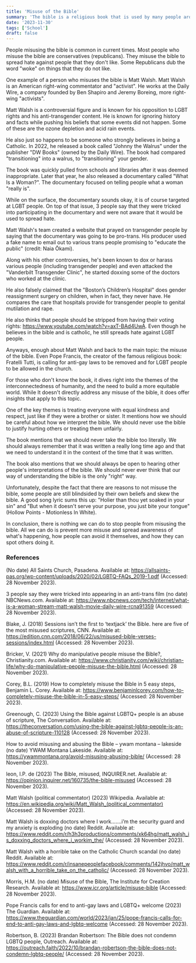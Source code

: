 ```yaml
---
title: 'Misuse of the Bible'
summary: 'The bible is a religious book that is used by many people around the world. It is a book that is meant to be used for good, but some people misuse it. This blog post will talk about the misuse of the bible and how it can be prevented.'
date: '2023-11-30'
tags: ['School']
draft: false
---
```


People misusing the bible is common in current times. Most people who misuse the bible are conservatives (republicans). They misuse the bible to spread hate against people that they don't like. Some Republicans dub the word "woke" on things that they do not like.

One example of a person who misuses the bible is Matt Walsh. Matt Walsh is an American right-wing commentator and "activist". He works at the Daily Wire, a company founded by Ben Shapiro and Jeremy Boreing, more right-wing "activists".

Matt Walsh is a controversial figure and is known for his opposition to LGBT rights and his anti-transgender content. He is known for ignoring history and facts while pushing his beliefs that some events did not happen. Some of these are the ozone depletion and acid rain events.

He also just so happens to be someone who strongly believes in being a Catholic. In 2022, he released a book called "Johnny the Walrus" under the publisher "DW Books" (owned by the Daily Wire). The book had compared "transitioning" into a walrus, to "transitioning" your gender.

The book was quickly pulled from schools and libraries after it was deemed inappropriate. Later that year, he also released a documentary called "What Is a Woman?". The documentary focused on telling people what a woman "really is".

While on the surface, the documentary sounds okay, it is of course targeted at LGBT people. On top of that issue, 3 people say that they were tricked into participating in the documentary and were not aware that it would be used to spread hate.

Matt Walsh's team created a website that prayed on transgender people by saying that the documentary was going to be pro-trans. His producer used a fake name to email out to various trans people promising to "educate the public" (credit: Naia Ōkami).

Along with his other controversies, he's been known to dox or harass various people (including transgender people) and even attacked the "Vanderbilt Transgender Clinic", he started doxxing some of the doctors who worked at the clinic.

He also falsely claimed that the "Boston’s Children’s Hospital" does gender reassignment surgery on children, when in fact, they never have. He compares the care that hospitals provide for transgender people to genital mutilation and rape.

He also thinks that people should be stripped from having their voting rights: https://www.youtube.com/watch?v=axT-BAd4UwA. Even though he believes in the bible and is catholic, he still spreads hate against LGBT people.

Anyways, enough about Matt Walsh and back to the main topic: the misuse of the bible. Even Pope Francis, the creator of the famous religious book: Fratelli Tutti, is calling for anti-gay laws to be removed and for LGBT people to be allowed in the church.

For those who don't know the book, it dives right into the themes of the interconnectedness of humanity, and the need to build a more equitable world. While It doesn't directly address any misuse of the bible, it does offer insights that apply to this topic.

One of the key themes is treating everyone with equal kindness and respect, just like if they were a brother or sister. It mentions how we should be careful about how we interpret the bible. We should never use the bible to justify hurting others or treating them unfairly.

The book mentions that we should never take the bible too literally. We should always remember that it was written a really long time ago and that we need to understand it in the context of the time that it was written.

The book also mentions that we should always be open to hearing other people's interpretations of the bible. We should never ever think that our way of understanding the bible is the only "right" way.

Unfortunately, despite the fact that there are reasons to not misuse the bible, some people are still blindsided by their own beliefs and skew the bible. A good song lyric sums this up: "Holier than thou yet soaked in your sin" and "But when it doesn't serve your purpose, you just bite your tongue" (Hollow Points - Motionless In White).

In conclusion, there is nothing we can do to stop people from misusing the bible. All we can do is prevent more misuse and spread awareness of what's happening, how people can avoid it themselves, and how they can spot others doing it.

### References

(No date) All Saints Church, Pasadena. Available at: https://allsaints-pas.org/wp-content/uploads/2020/02/LGBTQ-FAQs_2019-1.pdf (Accessed: 28 November 2023).

3 people say they were tricked into appearing in an anti-trans film (no date) NBCNews.com. Available at: https://www.nbcnews.com/tech/internet/what-is-a-woman-stream-matt-walsh-movie-daily-wire-rcna91359 (Accessed: 28 November 2023).

Blake, J. (2018) Sessions isn’t the first to ‘textjack’ the Bible. here are five of the most misused scriptures, CNN. Available at: https://edition.cnn.com/2018/06/22/us/misused-bible-verses-sessions/index.html (Accessed: 28 November 2023).

Bricker, V. (2021) Why do manipulative people misuse the Bible?, Christianity.com. Available at: https://www.christianity.com/wiki/christian-life/why-do-manipulative-people-misuse-the-bible.html (Accessed: 28 November 2023).

Corey, B.L. (2019) How to completely misuse the Bible in 5 easy steps, Benjamin L. Corey. Available at: https://www.benjaminlcorey.com/how-to-completely-misuse-the-bible-in-5-easy-steps/ (Accessed: 28 November 2023).

Greenough, C. (2023) Using the Bible against LGBTQ+ people is an abuse of scripture, The Conversation. Available at: https://theconversation.com/using-the-bible-against-lgbtq-people-is-an-abuse-of-scripture-110128 (Accessed: 28 November 2023).

How to avoid misusing and abusing the Bible – ywam montana – lakeside (no date) YWAM Montana Lakeside. Available at: https://ywammontana.org/avoid-misusing-abusing-bible/ (Accessed: 28 November 2023).

leon, I.P. de (2023) The Bible, misused, INQUIRER.net. Available at: https://opinion.inquirer.net/160735/the-bible-misused (Accessed: 28 November 2023).

Matt Walsh (political commentator) (2023) Wikipedia. Available at: https://en.wikipedia.org/wiki/Matt_Walsh_(political_commentator) (Accessed: 28 November 2023).

Matt Walsh is doxxing doctors where I work.......i’m the security guard and my anxiety is exploding (no date) Reddit. Available at: https://www.reddit.com/r/h3h3productions/comments/xk64hg/matt_walsh_is_doxxing_doctors_where_i_workim_the/ (Accessed: 28 November 2023).

Matt Walsh with a horrible take on the Catholic Church scandal (no date) Reddit. Available at: https://www.reddit.com/r/insanepeoplefacebook/comments/142jhvo/matt_walsh_with_a_horrible_take_on_the_catholic/ (Accessed: 28 November 2023).

Morris, H.M. (no date) Misuse of the Bible, The Institute for Creation Research. Available at: https://www.icr.org/article/misuse-bible (Accessed: 28 November 2023).

Pope Francis calls for end to anti-gay laws and LGBTQ+ welcome (2023) The Guardian. Available at: https://www.theguardian.com/world/2023/jan/25/pope-francis-calls-for-end-to-anti-gay-laws-and-lgbtq-welcome (Accessed: 28 November 2023).

Robertson, B. (2023) Brandan Robertson: The Bible does not condemn LGBTQ people, Outreach. Available at: https://outreach.faith/2022/10/brandan-robertson-the-bible-does-not-condemn-lgbtq-people/ (Accessed: 28 November 2023).
